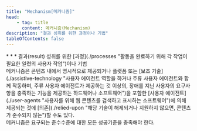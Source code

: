 ```yaml
---
title: "Mechanism[메커니즘]"
head:
    - tag: title
      content: 메커니즘(Mechanism)
description: "결과 성취를 위한 과정이나 기법"
tableOfContents: false
---
```


<Badge text="WCAG2" variant="note" size="large" />
* * *
결과(<span lang="en">result</span>) 성취를 위한 [과정](./processes "활동을 완료하기 위해 각 작업이 필요한 일련의 사용자 작업")이나 기법


<Aside title="참고 1">
메커니즘은 콘텐츠 내에서 명시적으로 제공되거나 플랫폼 또는 [보조 기술](./assistive-technology "사용자 에이전트 역할을 하거나 주류 사용자 에이전트와 함께 작동하며, 주류 사용자 에이전트가 제공하는 것 이상의, 장애를 지닌 사용자의 요구사항을 충족하는 기능을 제공하는 하드웨어나 소프트웨어")을 포함한 [사용자 에이전트](./user-agents "사용자를 위해 웹 콘텐츠를 검색하고 표시하는 소프트웨어")에 의해 제공되는 것에 [의존](./relied-upon "해당 기술이 해제되거나 지원하지 않으면, 콘텐츠가 준수되지 않는")할 수도 있다.
</Aside>

<Aside title="참고 2">
메커니즘은 요구되는 준수수준에 대한 모든 성공기준을 충족해야 한다.
</Aside>
